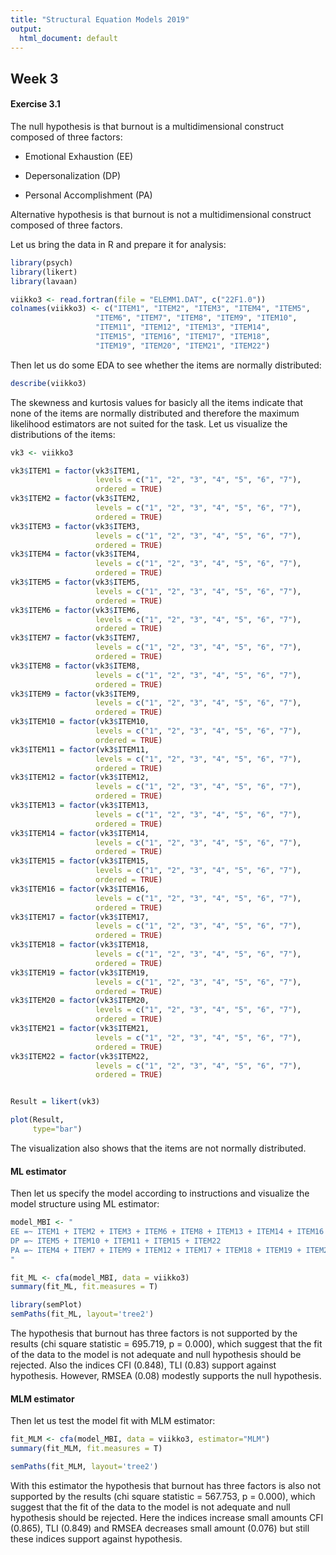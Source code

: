 ```yaml
---
title: "Structural Equation Models 2019"
output:
  html_document: default
---
```


## Week 3


#### Exercise 3.1

The null hypothesis is that burnout is a multidimensional construct composed of three factors:

- Emotional Exhaustion (EE)

- Depersonalization (DP)

- Personal Accomplishment (PA)


  
Alternative hypothesis is that burnout is not a multidimensional construct composed of three factors.


Let us bring the data in R and prepare it for analysis:

```r
library(psych)
library(likert)
library(lavaan)

viikko3 <- read.fortran(file = "ELEMM1.DAT", c("22F1.0"))
colnames(viikko3) <- c("ITEM1", "ITEM2", "ITEM3", "ITEM4", "ITEM5",
                   "ITEM6", "ITEM7", "ITEM8", "ITEM9", "ITEM10",
                   "ITEM11", "ITEM12", "ITEM13", "ITEM14",
                   "ITEM15", "ITEM16", "ITEM17", "ITEM18",
                   "ITEM19", "ITEM20", "ITEM21", "ITEM22")
```

Then let us do some EDA to see whether the items are normally distributed: 

```r
describe(viikko3)
```

The skewness and kurtosis values for basicly all the items indicate that none of the items are normally distributed and therefore the maximum likelihood estimators are not suited for the task. Let us visualize the distributions of the items:

```r
vk3 <- viikko3

vk3$ITEM1 = factor(vk3$ITEM1,
                   levels = c("1", "2", "3", "4", "5", "6", "7"),
                   ordered = TRUE)
vk3$ITEM2 = factor(vk3$ITEM2,
                   levels = c("1", "2", "3", "4", "5", "6", "7"),
                   ordered = TRUE)
vk3$ITEM3 = factor(vk3$ITEM3,
                   levels = c("1", "2", "3", "4", "5", "6", "7"),
                   ordered = TRUE)
vk3$ITEM4 = factor(vk3$ITEM4,
                   levels = c("1", "2", "3", "4", "5", "6", "7"),
                   ordered = TRUE)
vk3$ITEM5 = factor(vk3$ITEM5,
                   levels = c("1", "2", "3", "4", "5", "6", "7"),
                   ordered = TRUE)
vk3$ITEM6 = factor(vk3$ITEM6,
                   levels = c("1", "2", "3", "4", "5", "6", "7"),
                   ordered = TRUE)
vk3$ITEM7 = factor(vk3$ITEM7,
                   levels = c("1", "2", "3", "4", "5", "6", "7"),
                   ordered = TRUE)
vk3$ITEM8 = factor(vk3$ITEM8,
                   levels = c("1", "2", "3", "4", "5", "6", "7"),
                   ordered = TRUE)
vk3$ITEM9 = factor(vk3$ITEM9,
                   levels = c("1", "2", "3", "4", "5", "6", "7"),
                   ordered = TRUE)
vk3$ITEM10 = factor(vk3$ITEM10,
                   levels = c("1", "2", "3", "4", "5", "6", "7"),
                   ordered = TRUE)
vk3$ITEM11 = factor(vk3$ITEM11,
                   levels = c("1", "2", "3", "4", "5", "6", "7"),
                   ordered = TRUE)
vk3$ITEM12 = factor(vk3$ITEM12,
                   levels = c("1", "2", "3", "4", "5", "6", "7"),
                   ordered = TRUE)
vk3$ITEM13 = factor(vk3$ITEM13,
                   levels = c("1", "2", "3", "4", "5", "6", "7"),
                   ordered = TRUE)
vk3$ITEM14 = factor(vk3$ITEM14,
                   levels = c("1", "2", "3", "4", "5", "6", "7"),
                   ordered = TRUE)
vk3$ITEM15 = factor(vk3$ITEM15,
                   levels = c("1", "2", "3", "4", "5", "6", "7"),
                   ordered = TRUE)
vk3$ITEM16 = factor(vk3$ITEM16,
                   levels = c("1", "2", "3", "4", "5", "6", "7"),
                   ordered = TRUE)
vk3$ITEM17 = factor(vk3$ITEM17,
                   levels = c("1", "2", "3", "4", "5", "6", "7"),
                   ordered = TRUE)
vk3$ITEM18 = factor(vk3$ITEM18,
                   levels = c("1", "2", "3", "4", "5", "6", "7"),
                   ordered = TRUE)
vk3$ITEM19 = factor(vk3$ITEM19,
                   levels = c("1", "2", "3", "4", "5", "6", "7"),
                   ordered = TRUE)
vk3$ITEM20 = factor(vk3$ITEM20,
                   levels = c("1", "2", "3", "4", "5", "6", "7"),
                   ordered = TRUE)
vk3$ITEM21 = factor(vk3$ITEM21,
                   levels = c("1", "2", "3", "4", "5", "6", "7"),
                   ordered = TRUE)
vk3$ITEM22 = factor(vk3$ITEM22,
                   levels = c("1", "2", "3", "4", "5", "6", "7"),
                   ordered = TRUE)


Result = likert(vk3)

plot(Result,
     type="bar")
```

The visualization also shows that the items are not normally distributed.

#### ML estimator

Then let us specify the model according to instructions and visualize the model structure using ML estimator:

```r
model_MBI <- "
EE =~ ITEM1 + ITEM2 + ITEM3 + ITEM6 + ITEM8 + ITEM13 + ITEM14 + ITEM16 + ITEM20
DP =~ ITEM5 + ITEM10 + ITEM11 + ITEM15 + ITEM22
PA =~ ITEM4 + ITEM7 + ITEM9 + ITEM12 + ITEM17 + ITEM18 + ITEM19 + ITEM21
"
```


```r
fit_ML <- cfa(model_MBI, data = viikko3)
summary(fit_ML, fit.measures = T)

library(semPlot)
semPaths(fit_ML, layout='tree2')
```

The hypothesis that burnout has three factors is not supported by the results (chi square statistic = 695.719, p = 0.000), which suggest that the fit of the data to the model is not adequate and null hypothesis should be rejected. Also the indices CFI (0.848), TLI (0.83) support against hypothesis. However, RMSEA (0.08) modestly supports the null hypothesis. 

#### MLM estimator

Then let us test the model fit with MLM estimator:

```r
fit_MLM <- cfa(model_MBI, data = viikko3, estimator="MLM")
summary(fit_MLM, fit.measures = T)

semPaths(fit_MLM, layout='tree2')
```

With this estimator the hypothesis that burnout has three factors is also not supported by the results (chi square statistic = 567.753, p = 0.000), which suggest that the fit of the data to the model is not adequate and null hypothesis should be rejected. Here the indices increase small amounts CFI (0.865), TLI (0.849) and RMSEA decreases small amount (0.076) but still these indices support against hypothesis.
